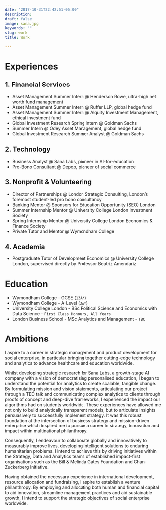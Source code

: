 ```yaml
---
date: "2017-10-31T22:42:51-05:00"
description:
draft: false
image: sana.jpg
keywords: ""
slug: work
title: Work

---
```


# Experiences

## 1. Financial Services

* Asset Management Summer Intern @ Henderson Rowe, ultra-high net worth fund management
* Asset Management Summer Intern @ Ruffer LLP, global hedge fund
* Asset Management Summer Intern @ Alquity Investment Management, ethical investment fund
* Global Investment Research Spring Intern @ Goldman Sachs
* Summer Intern @ Odey Asset Management, global hedge fund
* Global Investment Research Summer Analyst @ Goldman Sachs

## 2. Technology

* Business Analyst @ Sana Labs, pioneer in AI-for-education  
* Pro-Bono Consultant @ Depop, pioneer of social commerce  

## 3. Nonprofit & Volunteering

* Director of Partnerships @ London Strategic Consulting, London's foremost student-led pro bono consultancy  
* Banking Mentor @ Sponsors for Education Opportunity (SEO) London  
* Summer Internship Mentor @ University College London Investment Society  
* Spring Internship Mentor @ University College London Economics & Finance Society  
* Private Tutor and Mentor @ Wymondham College  

## 4. Academia 

* Postgraduate Tutor of Development Economics @ University College London, supervised directly by Professor Beatriz Amendariz  

# Education

* Wymondham College - GCSE (`13A*`)  
* Wymondham College - A-Level (`3A*`)  
* University College London - BSc Political Science and Economics with Data Science - `First Class Honours, All Years`  
* London Business School - MSc Analytics and Management - `TBC`  

# Ambitions

I aspire to a career in strategic management and product development for social enterprise, in particular bringing together cutting-edge technology and analytics to advance healthcare and education worldwide. 

Whilst developing strategic research for Sana Labs, a growth-stage AI company with a vision of democratising personalised education, I began to understand the potential for analytics to create scalable, tangible change. By formulating mission and vision statements, articulating our project through a TED talk and communicating complex analytics to clients through proofs of concept and deep-dive frameworks, I experienced the impact our algorithms had on students worldwide. These experiences have allowed me not only to build analytically transparent models, but to articulate insights persuasively to successfully implement strategy. It was this robust foundation at the intersection of business strategy and mission-driven enterprise which inspired me to pursue a career in strategy, innovation and impact within multinational philanthropy.

Consequently, I endeavour to collaborate globally and innovatively to measurably improve lives, developing intelligent solutions to enduring humanitarian problems. I intend to achieve this by driving initiatives within the Strategy, Data and Analytics teams of established impact-first organisations such as the Bill & Melinda Gates Foundation and Chan-Zuckerberg Initiative. 

Having obtained the necessary experience in international development, resource allocation and fundraising, I aspire to establish a venture philanthropy. By employing and allocating both human and financial capital to aid innovation, streamline management practices and aid sustainable growth, I intend to support the strategic objectives of social enterprise worldwide.

